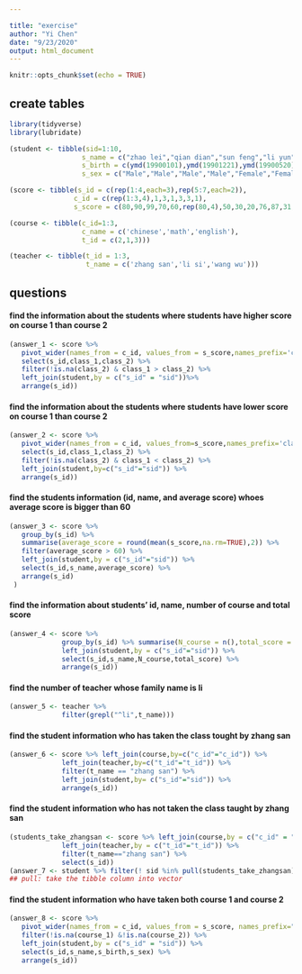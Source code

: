 ```yaml
---

title: "exercise"
author: "Yi Chen"
date: "9/23/2020"
output: html_document
---
```


```r
knitr::opts_chunk$set(echo = TRUE)
```

## create tables
```r
library(tidyverse)
library(lubridate)

(student <- tibble(sid=1:10,
                  s_name = c("zhao lei","qian dian","sun feng","li yun","zhou mei", "wu lan","zheng zhu","wang ju","zhao lei","zhao lei"),
                  s_birth = c(ymd(19900101),ymd(19901221),ymd(19900520),ymd(19900806),ymd(19911212),ymd(20171213),ymd(19890701),ymd(19900120),ymd(19900121),ymd(19900122)),
                  s_sex = c("Male","Male","Male","Male","Female","Female","Female","Female","Female","Male")))

(score <- tibble(s_id = c(rep(1:4,each=3),rep(5:7,each=2)),
                c_id = c(rep(1:3,4),1,3,1,3,3,1),
                s_score = c(80,90,99,70,60,rep(80,4),50,30,20,76,87,31,34,89,98)))

(course <- tibble(c_id=1:3,
                  c_name = c('chinese','math','english'),
                  t_id = c(2,1,3)))

(teacher <- tibble(t_id = 1:3,
                   t_name = c('zhang san','li si','wang wu')))
```

## questions

#### find the information about the students where students have higher score on course 1 than course 2

```r
(answer_1 <- score %>% 
   pivot_wider(names_from = c_id, values_from = s_score,names_prefix='class_') %>%
   select(s_id,class_1,class_2) %>%
   filter(!is.na(class_2) & class_1 > class_2) %>%
   left_join(student,by = c("s_id" = "sid"))%>%
   arrange(s_id))
```

#### find the information about the students where students have lower score on course 1 than course 2
```r
(answer_2 <- score %>%
   pivot_wider(names_from = c_id, values_from=s_score,names_prefix='class_') %>%
   select(s_id,class_1,class_2) %>%
   filter(!is.na(class_2) & class_1 < class_2) %>%
   left_join(student,by=c("s_id"="sid")) %>% 
   arrange(s_id))
```

#### find the students information (id, name, and average score) whoes average score is bigger than 60
```r
(answer_3 <- score %>%
   group_by(s_id) %>% 
   summarise(average_score = round(mean(s_score,na.rm=TRUE),2)) %>%
   filter(average_score > 60) %>%
   left_join(student,by = c("s_id"="sid")) %>%
   select(s_id,s_name,average_score) %>%
   arrange(s_id)
 )
```

#### find the information about students' id, name, number of course and total score
```r
(answer_4 <- score %>%
             group_by(s_id) %>% summarise(N_course = n(),total_score = sum(s_score)) %>%
             left_join(student,by = c("s_id"="sid")) %>%
             select(s_id,s_name,N_course,total_score) %>%
             arrange(s_id))
```

#### find the number of teacher whose family name is li
```r
(answer_5 <- teacher %>% 
             filter(grepl("^li",t_name)))

```


#### find the student information who has taken the class tought by zhang san
```r
(answer_6 <- score %>% left_join(course,by=c("c_id"="c_id")) %>%
             left_join(teacher,by=c("t_id"="t_id")) %>%
             filter(t_name == "zhang san") %>% 
             left_join(student,by= c("s_id"="sid")) %>%
             arrange(s_id))
```

#### find the student information who has not taken the class taught by zhang san
```r
(students_take_zhangsan <- score %>% left_join(course,by = c("c_id" = "c_id")) %>%
             left_join(teacher,by = c("t_id"="t_id")) %>%
             filter(t_name=="zhang san") %>%
             select(s_id))
(answer_7 <- student %>% filter(! sid %in% pull(students_take_zhangsan)))
## pull: take the tibble column into vector
```

#### find the student information who have taken both course 1 and course 2
```r
(answer_8 <- score %>% 
   pivot_wider(names_from = c_id, values_from = s_score, names_prefix="course_") %>%
   filter(!is.na(course_1) &!is.na(course_2)) %>%
   left_join(student,by = c("s_id" = "sid")) %>%
   select(s_id,s_name,s_birth,s_sex) %>%
   arrange(s_id))
```

